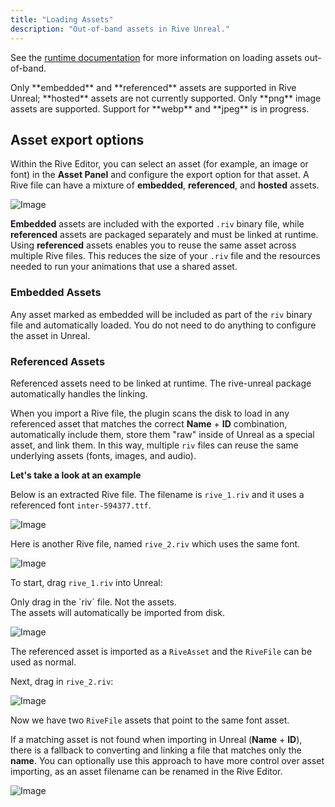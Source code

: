 ```yaml
---
title: "Loading Assets"
description: "Out-of-band assets in Rive Unreal."
---
```


See the [runtime documentation](/runtimes/loading-assets) for more information on loading assets out-of-band.

<Note>
  Only **embedded** and **referenced** assets are supported in Rive Unreal; **hosted** assets are not currently supported.
</Note>

<Note>
  Only **png** image assets are supported. Support for **webp** and **jpeg** is in progress.
</Note>

## Asset export options

Within the Rive Editor, you can select an asset (for example, an image or font) in the **Asset Panel** and configure the export option for that asset. A Rive file can have a mixture of **embedded**, **referenced**, and **hosted** assets.

![Image](https://ucarecdn.com/e716e2a5-b846-4140-b2a3-5675a1318f0b/)

**Embedded** assets are included with the exported `.riv` binary file, while **referenced** assets are packaged separately and must be linked at runtime. Using **referenced** assets enables you to reuse the same asset across multiple Rive files. This reduces the size of your `.riv` file and the resources needed to run your animations that use a shared asset.

### Embedded Assets

Any asset marked as embedded will be included as part of the `riv` binary file and automatically loaded. You do not need to do anything to configure the asset in Unreal.

### Referenced Assets

Referenced assets need to be linked at runtime. The rive-unreal package automatically handles the linking.

When you import a Rive file, the plugin scans the disk to load in any referenced asset that matches the correct **Name** + **ID** combination, automatically include them, store them "raw" inside of Unreal as a special asset, and link them. In this way, multiple `riv` files can reuse the same underlying assets (fonts, images, and audio).

**Let's take a look at an example**

Below is an extracted Rive file. The filename is `rive_1.riv` and it uses a referenced font `inter-594377.ttf`.

![Image](https://ucarecdn.com/14b577a8-6fb9-4360-a421-756e77934f78/)

Here is another Rive file, named `rive_2.riv` which uses the same font.

![Image](https://ucarecdn.com/afd7051b-ad61-4c17-be87-898eae995c05/)

To start, drag `rive_1.riv` into Unreal:

<Warning>
  Only drag in the `riv` file. Not the assets.<br />
  The assets will automatically be imported from disk.
</Warning>

![Image](https://ucarecdn.com/fb796a61-17d8-47f5-9357-97a49da0e35a/)

The referenced asset is imported as a `RiveAsset` and the `RiveFile` can be used as normal.

Next, drag in `rive_2.riv`:

![Image](https://ucarecdn.com/d151f7f7-d3d6-42e3-9119-7b263eb976ed/)

Now we have two `RiveFile` assets that point to the same font asset.

If a matching asset is not found when importing in Unreal (**Name** + **ID**), there is a fallback to converting and linking a file that matches only the **name**. You can optionally use this approach to have more control over asset importing, as an asset filename can be renamed in the Rive Editor.

![Image](https://ucarecdn.com/69c62b2a-2a82-4422-ba5c-60df9f792574/)